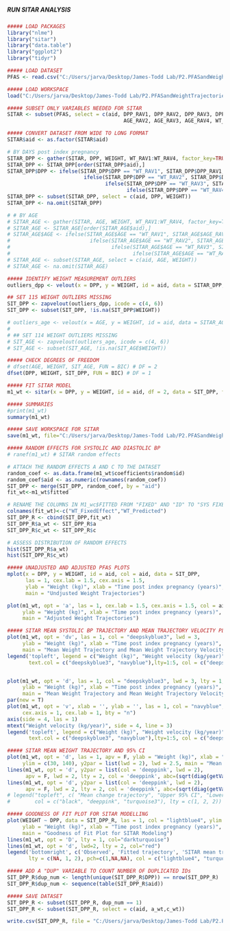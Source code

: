 #####                    #####
##### RUN SITAR ANALYSIS #####
#####                    #####

```r
##### LOAD PACKAGES
library("nlme")
library("sitar")
library("data.table")
library("ggplot2")
library("tidyr")

```

```r
##### LOAD DATASET
PFAS <- read.csv("C:/Users/jarva/Desktop/James-Todd Lab/P2.PFASandWeightTrajectories/Data/PFAS.csv")

##### LOAD WORKSPACE
load("C:/Users/jarva/Desktop/James-Todd Lab/P2.PFASandWeightTrajectories/Data/P2_SITAR.Rdata")

```

```r
##### SUBSET ONLY VARIABLES NEEDED FOR SITAR
SITAR <- subset(PFAS, select = c(aid, DPP_RAV1, DPP_RAV2, DPP_RAV3, DPP_RAV4, AGE_RAV1, 
                                      AGE_RAV2, AGE_RAV3, AGE_RAV4, WT_RAV1, WT_RAV2, WT_RAV3, WT_RAV4)) 

##### CONVERT DATASET FROM WIDE TO LONG FORMAT
SITAR$aid <- as.factor(SITAR$aid)

# BY DAYS post index pregnancy
SITAR_DPP <- gather(SITAR, DPP, WEIGHT, WT_RAV1:WT_RAV4, factor_key=TRUE)
SITAR_DPP <- SITAR_DPP[order(SITAR_DPP$aid),]
SITAR_DPP$DPP <- ifelse(SITAR_DPP$DPP == "WT_RAV1", SITAR_DPP$DPP_RAV1,
                         ifelse(SITAR_DPP$DPP == "WT_RAV2", SITAR_DPP$DPP_RAV2,
                                ifelse(SITAR_DPP$DPP == "WT_RAV3", SITAR_DPP$DPP_RAV3,
                                       ifelse(SITAR_DPP$DPP == "WT_RAV4", SITAR_DPP$DPP_RAV4, NA))))
SITAR_DPP <- subset(SITAR_DPP, select = c(aid, DPP, WEIGHT))
SITAR_DPP <- na.omit(SITAR_DPP)

# # BY AGE
# SITAR_AGE <- gather(SITAR, AGE, WEIGHT, WT_RAV1:WT_RAV4, factor_key=TRUE)
# SITAR_AGE <- SITAR_AGE[order(SITAR_AGE$aid),]
# SITAR_AGE$AGE <- ifelse(SITAR_AGE$AGE == "WT_RAV1", SITAR_AGE$AGE_RAV1,
#                          ifelse(SITAR_AGE$AGE == "WT_RAV2", SITAR_AGE$AGE_RAV2,
#                                 ifelse(SITAR_AGE$AGE == "WT_RAV3", SITAR_AGE$AGE_RAV3,
#                                        ifelse(SITAR_AGE$AGE == "WT_RAV4", SITAR_AGE$AGE_RAV4, NA))))
# SITAR_AGE <- subset(SITAR_AGE, select = c(aid, AGE, WEIGHT))
# SITAR_AGE <- na.omit(SITAR_AGE)

```

```r
##### IDENTIFY WEIGHT MEASUREMENT OUTLIERS
outliers_dpp <- velout(x = DPP, y = WEIGHT, id = aid, data = SITAR_DPP, limit = 3)

## SET 115 WEIGHT OUTLIERS MISSING
SIT_DPP <- zapvelout(outliers_dpp, icode = c(4, 6))
SIT_DPP <- subset(SIT_DPP, !is.na(SIT_DPP$WEIGHT))

# outliers_age <- velout(x = AGE, y = WEIGHT, id = aid, data = SITAR_AGE, limit = 3)
# 
# ## SET 114 WEIGHT OUTLIERS MISSING
# SIT_AGE <- zapvelout(outliers_age, icode = c(4, 6))
# SIT_AGE <- subset(SIT_AGE, !is.na(SIT_AGE$WEIGHT))

```

```r
##### CHECK DEGREES OF FREEDOM
# dfset(AGE, WEIGHT, SIT_AGE, FUN = BIC) # DF = 2
dfset(DPP, WEIGHT, SIT_DPP, FUN = BIC) # DF = 1

```

```r
##### FIT SITAR MODEL
m1_wt <- sitar(x = DPP, y = WEIGHT, id = aid, df = 2, data = SIT_DPP, fixed='a+c', random='a+c')

##### SUMMARIES
#print(m1_wt)
summary(m1_wt)

```

```r
##### SAVE WORKSPACE FOR SITAR
save(m1_wt, file="C:/Users/jarva/Desktop/James-Todd Lab/P2.PFASandWeightTrajectories/Data/P2_SITAR.Rdata")

```

```r
##### RANDOM EFFECTS FOR SYSTOLIC AND DIASTOLIC BP
# ranef(m1_wt) # SITAR random effects

# ATTACH THE RANDOM EFFECTS A AND C TO THE DATASET
random_coef <- as.data.frame(m1_wt$coefficients$random$id)
random_coef$aid <- as.numeric(rownames(random_coef))
SIT_DPP <- merge(SIT_DPP, random_coef, by = "aid")
fit_wt<-m1_wt$fitted

# RENAME THE COLUMNS IN M1_wc$FITTED FROM "FIXED" AND "ID" TO "SYS FIXED EFFECTS" AND "SYS PREDICTED"
colnames(fit_wt)<-c("WT_FixedEffect","WT_Predicted")
SIT_DPP_R <- cbind(SIT_DPP,fit_wt)
SIT_DPP_R$a_wt <- SIT_DPP_R$a
SIT_DPP_R$c_wt <- SIT_DPP_R$c

# ASSESS DISTRIBUTION OF RANDOM EFFECTS
hist(SIT_DPP_R$a_wt)
hist(SIT_DPP_R$c_wt)

```

```r
##### UNADJUSTED AND ADJUSTED PFAS PLOTS
mplot(x = DPP, y = WEIGHT, id = aid, col = aid, data = SIT_DPP,
      las = 1, cex.lab = 1.5, cex.axis = 1.5, 
      ylab = "Weight (kg)", xlab = "Time post index pregnancy (years)",
      main = "Undjusted Weight Trajectories")

plot(m1_wt, opt = 'a', las = 1, cex.lab = 1.5, cex.axis = 1.5, col = aid, 
     ylab = "Weight (kg)", xlab = "Time post index pregnancy (years)",
     main = "Adjusted Weight Trajectories")

```

```r
##### SITAR MEAN SYSTOLIC BP TRAJECTORY AND MEAN TRAJECTORY VELOCITY PLOTS
plot(m1_wt, opt = 'dv', las = 1, col = "deepskyblue3", lwd = 3, 
     ylab = "Weight (kg)", xlab = "Time post index pregnancy (years)",
     main = "Mean Weight Trajectory and Mean Weight Trajectory Velocity", cex.axis = 1, cex.lab = 1)
legend('topleft', legend = c("Weight (kg)", "Weight velocity (kg/year)"), 
       text.col = c("deepskyblue3", "navyblue"),lty=1:5, col = c("deepskyblue3", "navyblue"), cex = 1, inset=0.04)


plot(m1_wt, opt = 'd', las = 1, col = "deepskyblue3", lwd = 3, lty = 1,
     ylab = "Weight (kg)", xlab = "Time post index pregnancy (years)",
     main = "Mean Weight Trajectory and Mean Weight Trajectory Velocity", cex.axis = 1, cex.lab = 1)
par(new = T)
plot(m1_wt, opt = 'v', xlab = '', ylab = '', las = 1, col = "navyblue", lwd = 3, lty = 5, axes = FALSE, 
     cex.axis = 1, cex.lab = 1, bty = "n")
axis(side = 4, las = 1)
mtext("Weight velocity (kg/year)", side = 4, line = 3)
legend('topleft', legend = c("Weight (kg)", "Weight velocity (kg/year)"), 
       text.col = c("deepskyblue3", "navyblue"),lty=1:5, col = c("deepskyblue3", "navyblue"), cex = 1, inset=0.04)

```

```r
##### SITAR MEAN WEIGHT TRAJECTORY AND 95% CI
plot(m1_wt, opt = 'd', las = 1, apv = F, ylab = "Weight (kg)", xlab = "Time post index pregnanacy (years)", 
     ylim = c(30, 140), y2par = list(lwd = 2), lwd = 2.5, main = "Mean Weight Trajectory (95% CI)")
lines(m1_wt, opt = 'd', y2par = list(col = 'deeppink', lwd = 2), 
      apv = F, lwd = 2, lty = 2, col = 'deeppink', abc=(sqrt(diag(getVarCov(m1_wt)))*1.96))
lines(m1_wt, opt = 'd', y2par = list(col = 'deeppink', lwd = 2), 
      apv = F, lwd = 2, lty = 2, col = 'deeppink', abc=(sqrt(diag(getVarCov(m1_wt)))*-1.96))
# legend("topleft", c( "Mean change trajectory", "Upper 95% CI", "Lower 95% CI"),
#        col = c("black", "deeppink", "turquoise3"), lty = c(1, 2, 2))

```


```r
##### GOODNESS OF FIT PLOT FOR SITAR MODELLING
plot(WEIGHT ~ DPP, data = SIT_DPP_R, las = 1, col = "lightblue4", ylim = c(30,170),
     ylab = "Weight (kg)", xlab = "Time post index pregnancy (years)",
     main = "Goodness of Fit Plot for SITAR Modeling")
lines(m1_wt, opt = 'D', lty = 1, col="darkturquoise")
lines(m1_wt, opt = 'd', lwd=2, lty = 2, col="red")
legend('bottomright', c('Observed', 'Fitted trajectory', 'SITAR mean trajectory'),
       lty = c(NA, 1, 2), pch=c(1,NA,NA), col = c("lightblue4", "turquoise4", "red"), cex = 0.8, inset=0.04) 

```

```r
##### ADD A "DUP" VARIABLE TO COUNT NUMBER OF DUPLICATED IDs
SIT_DPP_R$dup_num <- length(unique(SIT_DPP_R$DPP)) == nrow(SIT_DPP_R)
SIT_DPP_R$dup_num <- sequence(table(SIT_DPP_R$aid))

##### SAVE DATASET
SIT_DPP_R <- subset(SIT_DPP_R, dup_num == 1)
SIT_DPP_R <- subset(SIT_DPP_R, select = c(aid, a_wt,c_wt))

write.csv(SIT_DPP_R, file = "C:/Users/jarva/Desktop/James-Todd Lab/P2.PFASandWeightTrajectories/Data/P2_SITAR.csv", row.names = T)

```
